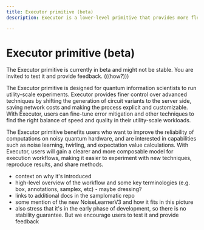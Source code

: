 ```yaml
---
title: Executor primitive (beta)
description: Executor is a lower-level primitive that provides more flexibility when customizing your error mitigation workflow.

---
```


# Executor primitive (beta)

<Admonition type="note" title="Beta release">
The Executor primitive is currently in beta and might not be stable. You are invited to test it and provide feedback. (((how?)))
</Admonition>

The Executor primitive is designed for quantum information scientists to run utility-scale experiments. Executor provides finer control over advanced techniques by shifting the generation of circuit variants to the server side, saving network costs and making the process explicit and customizable. With Executor, users can fine-tune error mitigation and other techniques to find the right balance of speed and quality in their utility-scale workloads.

The Executor primitive benefits users who want to improve the reliability of computations on noisy quantum hardware, and are interested in capabilities such as noise learning, twirling, and expectation value calculations. With Executor, users will gain a clearer and more composable model for execution workflows, making it easier to experiment with new techniques, reproduce results, and share methods.

- context on why it's introduced
- high-level overview of the workflow and some key terminologies (e.g. box, annotations, samplex, etc) - maybe dressing?
- links to additional docs in the samplomatic repo
- some mention of the new NoiseLearnerV3 and how it fits in this picture
- also stress that it's in the early phase of development, so there is no stability guarantee. But we encourage users to test it and provide feedback